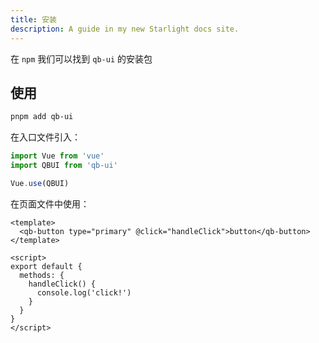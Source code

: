 ```yaml
---
title: 安装
description: A guide in my new Starlight docs site.
---
```


在 `npm` 我们可以找到 `qb-ui` 的安装包

## 使用

```bash
pnpm add qb-ui
```

在入口文件引入：

```js
import Vue from 'vue'
import QBUI from 'qb-ui'

Vue.use(QBUI)
```

在页面文件中使用：

```vue
<template>
  <qb-button type="primary" @click="handleClick">button</qb-button>
</template>

<script>
export default {
  methods: {
    handleClick() {
      console.log('click!')
    }
  }
}
</script>
```
